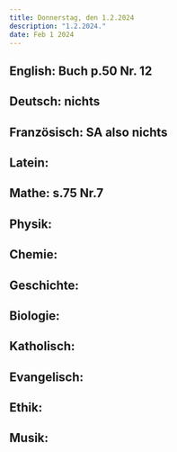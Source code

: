 ```yaml
---
title: Donnerstag, den 1.2.2024
description: "1.2.2024."
date: Feb 1 2024
---
```


## English: Buch p.50 Nr. 12
## Deutsch: nichts
## Französisch: SA also nichts
## Latein: 
## Mathe: s.75 Nr.7
## Physik: 
## Chemie: 
## Geschichte: 
## Biologie: 
## Katholisch: 
## Evangelisch: 
## Ethik: 
## Musik: 